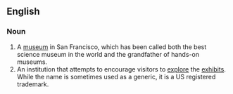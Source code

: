 ==English==

===Noun===
{{en-noun}}

#A [[museum]] in San Francisco, which has been called both the best science museum in the world and the grandfather of hands-on museums.
# An institution that attempts to encourage visitors to [[explore]] the [[exhibit]]s. While the name is sometimes used as a generic, it is a US registered trademark.